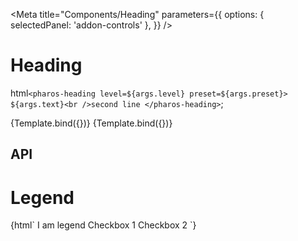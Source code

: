 

<Meta
  title="Components/Heading"
  parameters={{
    options: { selectedPanel: 'addon-controls' },
  }}
/>

# Heading

<GuidelineLink path="heading" />

  html`
    <pharos-heading level=${args.level} preset=${args.preset}>
      ${args.text}<br />second line
    </pharos-heading>
  `;

<Canvas withToolbar>
  <Story
    name="Base"
    argTypes={{
      text: { control: { type: 'text' }, defaultValue: 'Heading style' },
      level: {
        control: { type: 'range', min: 1, max: 6, step: 1 },
        defaultValue: 1,
      },
      preset: {
        defaultValue: '5',
        options: ['1', '2', '3', '4', '5', '6', '7', 'legend'],
        control: {
          type: 'radio',
        },
      },
    }}
  >
    {Template.bind({})}
  </Story>
</Canvas>

<Canvas withToolbar>
  <Story
    name="Bold"
    argTypes={{
      text: { control: { type: 'text' }, defaultValue: 'Heading style' },
      level: {
        control: { type: 'range', min: 1, max: 6, step: 1 },
        defaultValue: 1,
      },
      preset: {
        defaultValue: '5--bold',
        options: ['1--bold', '2--bold', '3--bold', '4--bold', '5--bold', '6--bold', '7--bold'],
        control: {
          type: 'radio',
        },
      },
    }}
  >
    {Template.bind({})}
  </Story>
</Canvas>

## API

<ArgsTable of="pharos-heading" />

# Legend

<Canvas withToolbar>
  <Story name="Legend">
    {html`
      <pharos-checkbox-group>
        <pharos-heading slot="legend" level="2" preset="legend">I am legend</pharos-heading>
        <pharos-checkbox value="1"><span slot="label">Checkbox 1</span></pharos-checkbox>
        <pharos-checkbox value="2"><span slot="label">Checkbox 2</span></pharos-checkbox>
      </pharos-checkbox-group>
    `}
  </Story>
</Canvas>
